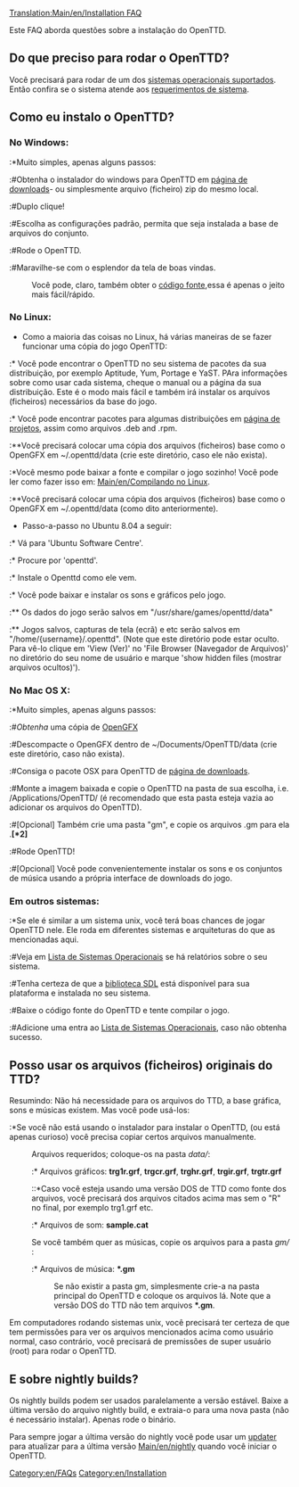 [[Translation:Main/en/Installation FAQ]]{{en/-}}{{pt/FAQmenu}}

Este FAQ aborda questões sobre a instalação do OpenTTD.

== Do que preciso para rodar o OpenTTD? ==
Você precisará para rodar de um dos [[Main/en/Operating system|sistemas operacionais suportados]]. Então confira se o sistema atende aos [[Main/pt/Requerimentos de Sistema|requerimentos de sistema]].

== Como eu instalo o OpenTTD? ==
=== No Windows: ===
:*Muito simples, apenas alguns passos:
:#Obtenha o instalador do windows para OpenTTD em [http://www.openttd.org/download-stable página de downloads]- ou simplesmente arquivo (ficheiro) zip do mesmo local.
:#Duplo clique!
:#Escolha as configurações padrão, permita que seja instalada a base de arquivos do conjunto. 
:#Rode o OpenTTD.
:#Maravilhe-se com o esplendor da tela de boas vindas.

:Você pode, claro, também obter o [[Main/en/FAQ development#Source code|código fonte]],essa é apenas o jeito mais fácil/rápido. 

=== No Linux: ===
* Como a maioria das coisas no Linux, há várias maneiras de se fazer funcionar uma cópia do jogo OpenTTD:
:* Você pode encontrar o OpenTTD no seu sistema de pacotes da sua distribuição, por exemplo Aptitude, Yum, Portage e YaST. PAra informações sobre como usar cada sistema, cheque o manual ou a página da sua distribuição. Este é o modo mais fácil e também irá instalar os arquivos (ficheiros) necessários da base do jogo. 
:* Você pode encontrar pacotes para algumas distribuições em [http://www.openttd.org/download-stable página de projetos], assim como arquivos .deb and .rpm.
:**Você precisará colocar uma cópia dos arquivos (ficheiros) base como o OpenGFX em ~/.openttd/data (crie este diretório, caso ele não exista).
:*Você mesmo pode baixar a fonte e compilar o jogo sozinho! Você pode ler como fazer isso em: [[Main/en/Compilando no Linux]].
:**Você precisará colocar uma cópia dos arquivos (ficheiros) base como o OpenGFX em ~/.openttd/data (como dito anteriormente).

* Passo-a-passo no Ubuntu 8.04 a seguir:
:* Vá para 'Ubuntu Software Centre'.
:* Procure por 'openttd'.
:* Instale o Openttd como ele vem.
:* Você pode baixar e instalar os sons e gráficos pelo jogo.
:** Os dados do jogo serão salvos em "/usr/share/games/openttd/data"
:** Jogos salvos, capturas de tela (ecrã) e etc serão salvos em "/home/{username}/.openttd". (Note que este diretório pode estar oculto. Para vê-lo clique em 'View (Ver)' no 'File Browser (Navegador de Arquivos)' no diretório do seu nome de usuário e marque 'show hidden files (mostrar arquivos ocultos)').

=== No Mac OS X: ===
:*Muito simples, apenas alguns passos:
:#''Obtenha'' uma cópia de [http://www.openttd.org/download-opengfx OpenGFX]
:#Descompacte o OpenGFX dentro de ~/Documents/OpenTTD/data (crie este diretório, caso não exista).
:#Consiga o pacote OSX para OpenTTD de [http://www.openttd.org/download-stable página de downloads].
:#Monte a imagem baixada e copie o OpenTTD na pasta de sua escolha, i.e. /Applications/OpenTTD/ (é recomendado que esta pasta esteja vazia ao adicionar os arquivos do OpenTTD).
:#[Opcional] Também crie uma pasta "gm", e copie os arquivos .gm para ela .'''[*2]'''
:#Rode OpenTTD!
:#[Opcional] Você pode convenientemente instalar os sons e os conjuntos de música usando a própria interface de downloads do jogo.

=== Em outros sistemas: ===
:*Se ele é similar a um sistema unix, você terá boas chances de jogar OpenTTD nele. Ele roda em diferentes sistemas e arquiteturas do que as mencionadas aqui.
:#Veja em [[Main/pt/Sistemas Operacionais|Lista de Sistemas Operacionais]] se há relatórios sobre o seu sistema.
:#Tenha certeza de que a [http://libsdl.org biblioteca SDL] está disponível para sua plataforma e instalada no seu sistema.
:#Baixe o código fonte do OpenTTD e tente compilar o jogo.
:#Adicione uma entra ao [[Main/pt/Sistemas Operacionais|Lista de Sistemas Operacionais]], caso não obtenha sucesso.

== Posso usar os arquivos (ficheiros) originais do TTD? ==

Resumindo: Não há necessidade para os arquivos do TTD, a base gráfica, sons e músicas existem. Mas você pode usá-los:

:*Se você não está usando o instalador para instalar o OpenTTD, (ou está apenas curioso) você precisa copiar certos arquivos manualmente.
:Arquivos requeridos; coloque-os na pasta <i>data/</i>:
::* Arquivos gráficos: <b>trg1r.grf</b>, <b>trgcr.grf</b>, <b>trghr.grf</b>, <b>trgir.grf</b>, <b>trgtr.grf</b>
:::*Caso você esteja usando uma versão DOS de TTD como fonte dos arquivos, você precisará dos arquivos citados acima mas sem o "R" no final, por exemplo trg1.grf etc.
::* Arquivos de som: <b>sample.cat</b>
:Se você também quer as músicas, copie os arquivos para a pasta <i>gm/</i> :
::* Arquivos de música: <b>*.gm</b>
::Se não existir a pasta gm, simplesmente crie-a na pasta principal do OpenTTD e coloque os arquivos lá. Note que a versão DOS do TTD não tem arquivos <b>*.gm</b>.

Em computadores rodando sistemas unix, você precisará ter certeza de que tem permissões para ver os arquivos mencionados acima como usuário normal, caso contrário, você precisará de premissões de super usuário (root) para rodar o OpenTTD.

== E sobre nightly builds? ==
Os nightly builds podem ser usados paralelamente a versão estável. Baixe a última versão do arquivo nightly build, e extraia-o para uma nova pasta (não é necessário instalar). Apenas rode o binário.

Para sempre jogar a última versão do nightly você pode usar um [[Main/en/OpenTTD Updaters|updater]] para atualizar para a última versão [[Main/en/nightly]] quando você iniciar o OpenTTD.

[[Category:en/FAQs]]
[[Category:en/Installation]]
